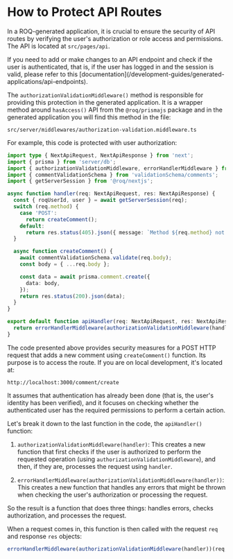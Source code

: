 
# How to Protect API Routes

In a ROQ-generated application, it is crucial to ensure the security of API routes by verifying the user's authorization or role access and permissions. The API is located at `src/pages/api`.

<Callout type="info">
If you need to add or make changes to an API endpoint and check if the user is authenticated, that is, if the user has logged in and the session is valid, please refer to this [documentation](/development-guides/generated-applications/api-endpoints).
</Callout>

The `authorizationValidationMiddleware()` method is responsible for providing this protection in the generated application. It is a wrapper method around `hasAccess()` API from the `@roq/prismajs` package and in the generated application you will find this method in the file:

```shell
src/server/middlewares/authorization-validation.middleware.ts
```

For example, this code is protected with user authorization:

```ts filename="src/pages/api/comments/index.ts"
import type { NextApiRequest, NextApiResponse } from 'next';
import { prisma } from 'server/db';
import { authorizationValidationMiddleware, errorHandlerMiddleware } from 'server/middlewares';
import { commentValidationSchema } from 'validationSchema/comments';
import { getServerSession } from '@roq/nextjs';

async function handler(req: NextApiRequest, res: NextApiResponse) {
  const { roqUserId, user } = await getServerSession(req);
  switch (req.method) {
    case 'POST':
      return createComment();
    default:
      return res.status(405).json({ message: `Method ${req.method} not allowed` });
  }

  async function createComment() {
    await commentValidationSchema.validate(req.body);
    const body = { ...req.body };

    const data = await prisma.comment.create({
      data: body,
    });
    return res.status(200).json(data);
  }
}

export default function apiHandler(req: NextApiRequest, res: NextApiResponse) {
  return errorHandlerMiddleware(authorizationValidationMiddleware(handler))(req, res);
}
```

The code presented above provides security measures for a POST HTTP request that adds a new comment using `createComment()` function. Its purpose is to access the route. If you are on local development, it's located at:

```shell
http://localhost:3000/comment/create
```
 
It assumes that authentication has already been done (that is, the user's identity has been verified), and it focuses on checking whether the authenticated user has the required permissions to perform a certain action.

Let's break it down to the last function in the code, the `apiHandler()` function:

1. `authorizationValidationMiddleware(handler)`: This creates a new function that first checks if the user is authorized to perform the requested operation (using `authorizationValidationMiddleware`), and then, if they are, processes the request using `handler`.

2. `errorHandlerMiddleware(authorizationValidationMiddleware(handler))`: This creates a new function that handles any errors that might be thrown when checking the user's authorization or processing the request.

So the result is a function that does three things: handles errors, checks authorization, and processes the request.

When a request comes in, this function is then called with the request `req` and response `res` objects: 

```js
errorHandlerMiddleware(authorizationValidationMiddleware(handler))(req, res) 
```
